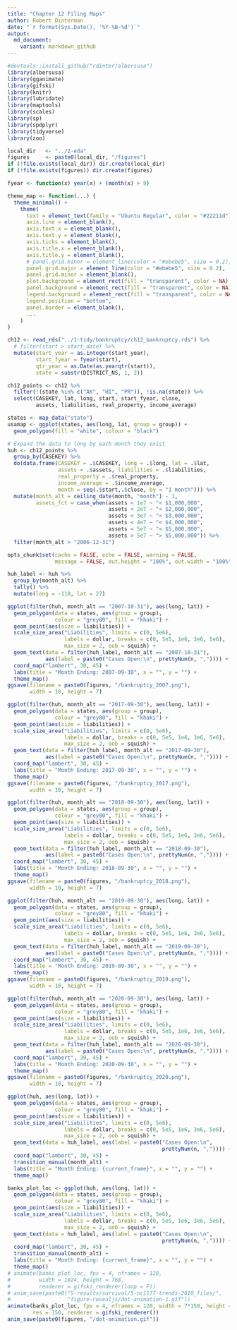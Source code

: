 ```yaml
---
title: "Chapter 12 Filing Maps"
author: Robert Dinterman
date: "`r format(Sys.Date(), '%Y-%B-%d')`"
output:
  md_document:
    variant: markdown_github
---
```


```r
#devtools::install_github("rdinter/albersusa")
library(albersusa)
library(gganimate)
library(gifski)
library(knitr)
library(lubridate)
library(maptools)
library(scales)
library(sp)
library(spdplyr)
library(tidyverse)
library(zoo)

local_dir   <- "../2-eda"
figures     <- paste0(local_dir, "/figures")
if (!file.exists(local_dir)) dir.create(local_dir)
if (!file.exists(figures)) dir.create(figures)

fyear <- function(x) year(x) + (month(x) > 9)

theme_map <- function(...) {
  theme_minimal() +
    theme(
      text = element_text(family = "Ubuntu Regular", color = "#22211d"),
      axis.line = element_blank(),
      axis.text.x = element_blank(),
      axis.text.y = element_blank(),
      axis.ticks = element_blank(),
      axis.title.x = element_blank(),
      axis.title.y = element_blank(),
      # panel.grid.minor = element_line(color = "#ebebe5", size = 0.2),
      panel.grid.major = element_line(color = "#ebebe5", size = 0.2),
      panel.grid.minor = element_blank(),
      plot.background = element_rect(fill = "transparent", color = NA), 
      panel.background = element_rect(fill = "transparent", color = NA), 
      legend.background = element_rect(fill = "transparent", color = NA),
      legend.position = "bottom",
      panel.border = element_blank(),
      ...
    )
}

ch12 <- read_rds("../1-tidy/bankruptcy/ch12_bankruptcy.rds") %>% 
  # filter(start > start_date) %>% 
  mutate(start_year = as.integer(start_year),
         start_fyear = fyear(start),
         qtr_year = as.Date(as.yearqtr(start)),
         state = substr(DISTRICT_NS, 1, 2))

ch12_points <- ch12 %>% 
  filter(!(state %in% c("AK", "HI", "PR")), !is.na(state)) %>% 
  select(CASEKEY, lat, long, start, start_fyear, close,
         assets, liabilities, real_property, income_average)

states <- map_data("state")
usamap <- ggplot(states, aes(long, lat, group = group)) +
  geom_polygon(fill = "white", colour = "black")

# Expand the data to long by each month they exist
huh <- ch12_points %>%
  group_by(CASEKEY) %>%
  do(data.frame(CASEKEY = .$CASEKEY, long = .$long, lat = .$lat,
                assets = .$assets, liabilities = .$liabilities,
                real_property = .$real_property,
                income_average = .$income_average,
                month = seq(.$start,.$close, by = "1 month"))) %>% 
  mutate(month_alt = ceiling_date(month, "month") - 1,
         assets_fct = case_when(assets < 1e7 ~ "< $1,000,000",
                                assets < 2e7 ~ "< $2,000,000",
                                assets < 3e7 ~ "< $3,000,000",
                                assets < 4e7 ~ "< $4,000,000",
                                assets < 5e7 ~ "< $5,000,000",
                                assets > 5e7 ~ "> $5,000,000")) %>% 
  filter(month_alt > "2006-12-31")
```

```r
opts_chunk$set(cache = FALSE, echo = FALSE, warning = FALSE,
               message = FALSE, out.height = "100%", out.width = "100%")
```


```r
huh_label <- huh %>%
  group_by(month_alt) %>%
  tally() %>% 
  mutate(long = -110, lat = 27)

ggplot(filter(huh, month_alt == "2007-10-31"), aes(long, lat)) +
  geom_polygon(data = states, aes(group = group),
               colour = "grey80", fill = "khaki") +
  geom_point(aes(size = liabilities)) +
  scale_size_area("Liabilities", limits = c(0, 5e6),
                  labels = dollar, breaks = c(0, 5e5, 1e6, 3e6, 5e6),
                  max_size = 2, oob = squish) +
  geom_text(data = filter(huh_label, month_alt == "2007-10-31"),
            aes(label = paste0("Cases Open:\n", prettyNum(n, ",")))) +
  coord_map("lambert", 30, 45) +
  labs(title = "Month Ending: 2007-09-30", x = "", y = "") +
  theme_map()
ggsave(filename = paste0(figures, "/bankruptcy_2007.png"),
       width = 10, height = 7)
```

```r

ggplot(filter(huh, month_alt == "2017-09-30"), aes(long, lat)) +
  geom_polygon(data = states, aes(group = group),
               colour = "grey80", fill = "khaki") +
  geom_point(aes(size = liabilities)) +
  scale_size_area("Liabilities", limits = c(0, 5e6),
                  labels = dollar, breaks = c(0, 5e5, 1e6, 3e6, 5e6),
                  max_size = 2, oob = squish) +
  geom_text(data = filter(huh_label, month_alt == "2017-09-30"),
            aes(label = paste0("Cases Open:\n", prettyNum(n, ",")))) +
  coord_map("lambert", 30, 45) +
  labs(title = "Month Ending: 2017-09-30", x = "", y = "") +
  theme_map()
ggsave(filename = paste0(figures, "/bankruptcy_2017.png"),
       width = 10, height = 7)
```

```r

ggplot(filter(huh, month_alt == "2018-09-30"), aes(long, lat)) +
  geom_polygon(data = states, aes(group = group),
               colour = "grey80", fill = "khaki") +
  geom_point(aes(size = liabilities)) +
  scale_size_area("Liabilities", limits = c(0, 5e6),
                  labels = dollar, breaks = c(0, 5e5, 1e6, 3e6, 5e6),
                  max_size = 2, oob = squish) +
  geom_text(data = filter(huh_label, month_alt == "2018-09-30"),
            aes(label = paste0("Cases Open:\n", prettyNum(n, ",")))) +
  coord_map("lambert", 30, 45) +
  labs(title = "Month Ending: 2018-09-30", x = "", y = "") +
  theme_map()
ggsave(filename = paste0(figures, "/bankruptcy_2018.png"),
       width = 10, height = 7)
```

```r

ggplot(filter(huh, month_alt == "2019-09-30"), aes(long, lat)) +
  geom_polygon(data = states, aes(group = group),
               colour = "grey80", fill = "khaki") +
  geom_point(aes(size = liabilities)) +
  scale_size_area("Liabilities", limits = c(0, 5e6),
                  labels = dollar, breaks = c(0, 5e5, 1e6, 3e6, 5e6),
                  max_size = 2, oob = squish) +
  geom_text(data = filter(huh_label, month_alt == "2019-09-30"),
            aes(label = paste0("Cases Open:\n", prettyNum(n, ",")))) +
  coord_map("lambert", 30, 45) +
  labs(title = "Month Ending: 2019-09-30", x = "", y = "") +
  theme_map()
ggsave(filename = paste0(figures, "/bankruptcy_2019.png"),
       width = 10, height = 7)
```

```r

ggplot(filter(huh, month_alt == "2020-09-30"), aes(long, lat)) +
  geom_polygon(data = states, aes(group = group),
               colour = "grey80", fill = "khaki") +
  geom_point(aes(size = liabilities)) +
  scale_size_area("Liabilities", limits = c(0, 5e6),
                  labels = dollar, breaks = c(0, 5e5, 1e6, 3e6, 5e6),
                  max_size = 2, oob = squish) +
  geom_text(data = filter(huh_label, month_alt == "2020-09-30"),
            aes(label = paste0("Cases Open:\n", prettyNum(n, ",")))) +
  coord_map("lambert", 30, 45) +
  labs(title = "Month Ending: 2020-09-30", x = "", y = "") +
  theme_map()
ggsave(filename = paste0(figures, "/bankruptcy_2020.png"),
       width = 10, height = 7)
```

```r

ggplot(huh, aes(long, lat)) +
  geom_polygon(data = states, aes(group = group),
               colour = "grey80", fill = "khaki") +
  geom_point(aes(size = liabilities)) +
  scale_size_area("Liabilities", limits = c(0, 5e6),
                  labels = dollar, breaks = c(0, 5e5, 1e6, 3e6, 5e6),
                  max_size = 2, oob = squish) +
  geom_text(data = huh_label, aes(label = paste0("Cases Open:\n",
                                                 prettyNum(n, ",")))) +
  coord_map("lambert", 30, 45) +
  transition_manual(month_alt) +
  labs(title = "Month Ending: {current_frame}", x = "", y = "") +
  theme_map()

banks_plot_loc <- ggplot(huh, aes(long, lat)) +
  geom_polygon(data = states, aes(group = group),
               colour = "grey80", fill = "khaki") +
  geom_point(aes(size = liabilities)) +
  scale_size_area("Liabilities", limits = c(0, 5e6),
                  labels = dollar, breaks = c(0, 5e5, 1e6, 3e6, 5e6),
                  max_size = 2, oob = squish) +
  geom_text(data = huh_label, aes(label = paste0("Cases Open:\n",
                                                 prettyNum(n, ",")))) +
  coord_map("lambert", 30, 45) +
  transition_manual(month_alt) +
  labs(title = "Month Ending: {current_frame}", x = "", y = "") +
  theme_map()
# animate(banks_plot_loc, fps = 4, nframes = 120,
#         width = 1024, height = 768,
#         renderer = gifski_renderer(loop = F))
# anim_save(paste0("5-results/survival/5-nc1177-trends-2018_files/",
#                  "figure-revealjs/dot-animation-1.gif"))
animate(banks_plot_loc, fps = 4, nframes = 120, width = 7*150, height = 5*150,
        res = 150, renderer = gifski_renderer())
anim_save(paste0(figures, "/dot-animation.gif"))
```